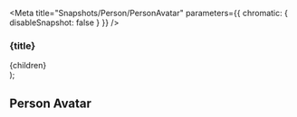 
<Meta title="Snapshots/Person/PersonAvatar" parameters={{ chromatic: { disableSnapshot: false } }} />

  <PersonProvider personResolver={createResolve}>
    <section>
      <h3>{title}</h3>
      <div style={{ display: 'flex', gap: '10px' }}>{children}</div>
    </section>
  </PersonProvider>
);

## Person Avatar

<Story name="Sizes"> 
  <Container title="Sizes">
    <PersonAvatar azureId='1234' size="x-small" />
    <PersonAvatar azureId='1234' size="small" />
    <PersonAvatar azureId='1234' size="medium" />
    <PersonAvatar azureId='1234' size="large" />
  </Container>
</Story>

<Story name="Clickable"> 
    <Container title="Clickable">
      <PersonAvatar azureId='1234' clickable />
    </Container>
</Story>

<Story name="Show Card"> 
    <Container title="Card on hover">
      <PersonAvatar azureId='1234' showFloatingOn="hover" />
    </Container>
    <Container title="Card on click">
      <PersonAvatar azureId='1234' showFloatingOn="click" />
    </Container>
</Story>

<Story name="Disabled"> 
    <Container title="Disabled">
      <PersonAvatar azureId='1234' disabled />
    </Container>
</Story>

<Story name="Custom data"> 
    <Container title="With datasource">
      <PersonAvatar azureId='9876-5432-1098' dataSource={{
         name: 'Rick Sanchez',
         accountType: PersonAccountType.Consultant,
     }} />
    </Container>
</Story>

